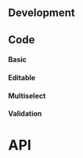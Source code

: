 


## Development

## Code

#### Basic

<SelectPlayground height="18rem" />

#### Editable

<SelectEditablePlayground height="18rem" />

#### Multiselect

<SelectMultiplePlayground height="18rem" />

#### Validation

<ApiTableSinceTag message="2.6.0" />

<SelectValidationPlayground height="32rem" />

# API

<PropsApi />
<ItemPropsApi />
